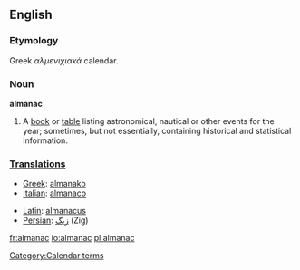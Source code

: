 ==English==
===Etymology===
Greek ''αλμενιχιακά'' calendar.

===Noun===
'''almanac'''
# A [[book]] or [[table]] listing astronomical, nautical or other events for the year; sometimes, but not essentially, containing historical and statistical information.

===[[Translations]]===
{{top}}
*[[Greek]]: [[almanako]]
*[[Italian]]: [[almanaco]]
{{mid}}
*[[Latin]]: [[almanacus]]
*[[Persian]]: [[زیگ]] (Zig)
{{bottom}}

[[Category:Calendar terms]]

[[fr:almanac]]
[[io:almanac]]
[[pl:almanac]]